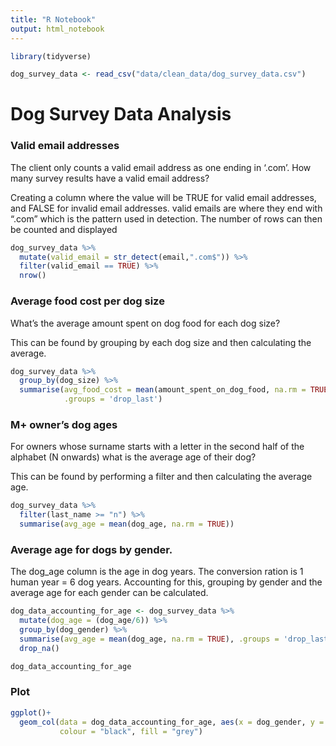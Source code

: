```yaml
---
title: "R Notebook"
output: html_notebook
---
```


```r
library(tidyverse)

dog_survey_data <- read_csv("data/clean_data/dog_survey_data.csv")
```

# Dog Survey Data Analysis


### Valid email addresses

The client only counts a valid email address as one ending in ‘.com’. How many
survey results have a valid email address?

Creating a column where the value will be TRUE for valid email addresses, and
FALSE for invalid email addresses. valid emails are where they end with ".com"
which is the pattern used in detection. The number of rows can then be counted
and displayed

```r
dog_survey_data %>% 
  mutate(valid_email = str_detect(email,".com$")) %>% 
  filter(valid_email == TRUE) %>% 
  nrow()
```

### Average food cost per dog size

What’s the average amount spent on dog food for each dog size?

This can be found by grouping by each dog size and then calculating the average.

```r
dog_survey_data %>% 
  group_by(dog_size) %>% 
  summarise(avg_food_cost = mean(amount_spent_on_dog_food, na.rm = TRUE),
            .groups = 'drop_last')
```

### M+ owner's dog ages

For owners whose surname starts with a letter in the second half of the alphabet
(N onwards) what is the average age of their dog?

This can be found by performing a filter and then calculating the average age.

```r
dog_survey_data %>% 
  filter(last_name >= "n") %>% 
  summarise(avg_age = mean(dog_age, na.rm = TRUE))

```

### Average age for dogs by gender.

The dog_age column is the age in dog years. The conversion ration is 1 human
year = 6 dog years. Accounting for this, grouping by gender and the average age
for each gender can be calculated.

```r
dog_data_accounting_for_age <- dog_survey_data %>% 
  mutate(dog_age = (dog_age/6)) %>%
  group_by(dog_gender) %>% 
  summarise(avg_age = mean(dog_age, na.rm = TRUE), .groups = 'drop_last') %>% 
  drop_na()

dog_data_accounting_for_age
```

### Plot

```r
ggplot()+
  geom_col(data = dog_data_accounting_for_age, aes(x = dog_gender, y = avg_age),
           colour = "black", fill = "grey")

```

